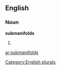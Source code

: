
==English==

===Noun===
'''submanifolds'''

# {{plural of|[[submanifold]]}}

[[Category:English plurals]]

[[ar:submanifolds]]